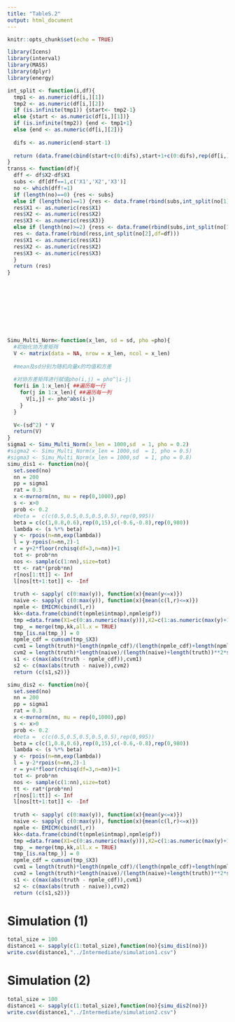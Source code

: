 ```yaml
---
title: "TableS.2"
output: html_document
---
```


```r
knitr::opts_chunk$set(echo = TRUE)
```

```r

library(Icens)
library(interval)
library(MASS)
library(dplyr)
library(energy)

int_split <- function(i,df){
  tmp1 <- as.numeric(df[i,][1])
  tmp2 <- as.numeric(df[i,][2])
  if (is.infinite(tmp1)) {start<- tmp2-1}
  else {start <- as.numeric(df[i,][1])}
  if (is.infinite(tmp2)) {end <- tmp1+1}
  else {end <- as.numeric(df[i,][2])}
  
  difs <- as.numeric(end-start-1)
  
  return (data.frame(cbind(start+c(0:difs),start+1+c(0:difs),rep(df[i,][3]/(difs+1),difs+1))))
}
transs <- function(df){
  dff <- df$X2-df$X1
  subs <- df[dff==1,c('X1','X2','X3')]  
  no <- which(dff!=1)
  if (length(no)==0) {res <- subs}
  else if (length(no)==1) {res <- data.frame(rbind(subs,int_split(no[1],df=df)))
  res$X1 <- as.numeric(res$X1)
  res$X2 <- as.numeric(res$X2)
  res$X3 <- as.numeric(res$X3)}
  else if (length(no)>=2) {ress <- data.frame(rbind(subs,int_split(no[1],df=df)))
  res <- data.frame(rbind(ress,int_split(no[2],df=df)))
  res$X1 <- as.numeric(res$X1)
  res$X2 <- as.numeric(res$X2)
  res$X3 <- as.numeric(res$X3)
  }
  return (res)
}










Simu_Multi_Norm<-function(x_len, sd = sd, pho =pho){
  #初始化协方差矩阵
  V <- matrix(data = NA, nrow = x_len, ncol = x_len)
  
  #mean及sd分别为随机向量x的均值和方差
  
  #对协方差矩阵进行赋值pho(i,j) = pho^|i-j|
  for(i in 1:x_len){ ##遍历每一行
    for(j in 1:x_len){ ##遍历每一列
      V[i,j] <- pho^abs(i-j)
    }
  }
  
  V<-(sd^2) * V
  return(V)
}
sigma1 <- Simu_Multi_Norm(x_len = 1000,sd  = 1, pho = 0.2)
#sigma2 <- Simu_Multi_Norm(x_len = 1000,sd  = 1, pho = 0.5)
#sigma3 <- Simu_Multi_Norm(x_len = 1000,sd  = 1, pho = 0.8)
simu_dis1 <- function(no){
  set.seed(no)
  nn = 200
  pp = sigma1
  rat = 0.3
  x <-mvrnorm(nn, mu = rep(0,1000),pp)
  s <- x>0
  prob <- 0.2
  #beta =  c(c(0.5,0.5,0.5,0.5,0.5),rep(0,995))
  beta = c(c(1,0.8,0.6),rep(0,15),c(-0.6,-0.8),rep(0,980))
  lambda <- (s %*% beta)
  y <- rpois(n=nn,exp(lambda))
  l = y-rpois(n=nn,2)-1
  r = y+2*floor(rchisq(df=3,n=nn))+1
  tot <- prob*nn
  nos <- sample(c(1:nn),size=tot)
  tt <- rat*(prob*nn)
  r[nos[1:tt]] <- Inf
  l[nos[tt+1:tot]] <- -Inf
  
  truth <- sapply( c(0:max(y)), function(x){mean(y<=x)})
  naive <- sapply( c(0:max(y)), function(x){mean(c(l,r)<=x)})
  npmle <- EMICM(cbind(l,r))
  kk<-data.frame(cbind(t(npmle$intmap),npmle$pf))
  tmp =data.frame(X1=c(0:as.numeric(max(y))),X2=c(1:as.numeric(max(y)+1)))
  tmp_ = merge(tmp,kk,all.x = TRUE)
  tmp_[is.na(tmp_)] = 0
  npmle_cdf = cumsum(tmp_$X3)
  cvm1 = length(truth)*length(npmle_cdf)/(length(npmle_cdf)+length(npmle_cdf))**2*sum(abs(truth - npmle_cdf)**2)
  cvm2 = length(truth)*length(naive)/(length(naive)+length(truth))**2*sum(abs(truth -naive)**2)
  s1 <- c(max(abs(truth - npmle_cdf)),cvm1)
  s2 <- c(max(abs(truth - naive)),cvm2)
  return (c(s1,s2))}

simu_dis2 <- function(no){
  set.seed(no)
  nn = 200
  pp = sigma1
  rat = 0.3
  x <-mvrnorm(nn, mu = rep(0,1000),pp)
  s <- x>0
  prob <- 0.2
  #beta =  c(c(0.5,0.5,0.5,0.5,0.5),rep(0,995))
  beta = c(c(1,0.8,0.6),rep(0,15),c(-0.6,-0.8),rep(0,980))
  lambda <- (s %*% beta)
  y <- rpois(n=nn,exp(lambda))
  l = y-2*rpois(n=nn,2)-1
  r = y+4*floor(rchisq(df=3,n=nn))+1
  tot <- prob*nn
  nos <- sample(c(1:nn),size=tot)
  tt <- rat*(prob*nn)
  r[nos[1:tt]] <- Inf
  l[nos[tt+1:tot]] <- -Inf
  
  truth <- sapply( c(0:max(y)), function(x){mean(y<=x)})
  naive <- sapply( c(0:max(y)), function(x){mean(c(l,r)<=x)})
  npmle <- EMICM(cbind(l,r))
  kk<-data.frame(cbind(t(npmle$intmap),npmle$pf))
  tmp =data.frame(X1=c(0:as.numeric(max(y))),X2=c(1:as.numeric(max(y)+1)))
  tmp_ = merge(tmp,kk,all.x = TRUE)
  tmp_[is.na(tmp_)] = 0
  npmle_cdf = cumsum(tmp_$X3)
  cvm1 = length(truth)*length(npmle_cdf)/(length(npmle_cdf)+length(npmle_cdf))**2*sum(abs(truth - npmle_cdf)**2)
  cvm2 = length(truth)*length(naive)/(length(naive)+length(truth))**2*sum(abs(truth -naive)**2)
  s1 <- c(max(abs(truth - npmle_cdf)),cvm1)
  s2 <- c(max(abs(truth - naive)),cvm2)
  return (c(s1,s2))}

```

# Simulation (1)
```r
total_size = 100
distance1 <- sapply(c(1:total_size),function(no){simu_dis1(no)})
write.csv(distance1,"../Intermediate/simulation1.csv")
```


# Simulation (2)
```r
total_size = 100
distance1 <- sapply(c(1:total_size),function(no){simu_dis2(no)})
write.csv(distance1,"../Intermediate/simulation2.csv")
```